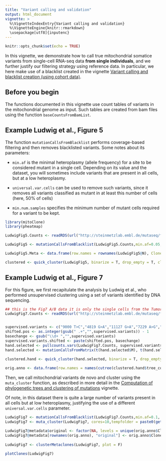 ```yaml
---
title: "Variant calling and validation"
output: html_document
vignette: >
  %\VignetteIndexEntry{Variant calling and validation}
  %\VignetteEngine{knitr::rmarkdown}
  \usepackage[utf8]{inputenc}
---
```


```r
knitr::opts_chunk$set(echo = TRUE)
```

In this vignette, we demonstrate how to call true mitochondrial somatice variants from single-cell RNA-seq data **from single individuals**, and we further justify our filtering strategy using reference data. In particular, we here make use of a blacklist created in the vignette [Variant calling and blacklist creation (using cohort data)](callingCohort.html).

## Before you begin

The functions documented in this vignette use count tables of variants in the mitochondrial genome as input. Such tables are created from bam files using the function `baseCountsFromBamList`.

## Example Ludwig et al., Figure 5

The function `mutationCallsFromBlacklist` performs coverage-based filtering and then removes blacklisted variants. Some notes about its parameters:

*   `min.af` is the minimal heteroplasmy (allele frequency) for a site to be considered mutant in a single cell. Depending on its value and the dataset, you will sometimes include variants that are present in all cells, but at a low heteroplasmy.

*   `universal.var.cells` can be used to remove such variants, since it removes all variants classified as mutant in at least this number of cells (here, 50% of cells)

*   `min.num.samples` specifies the minimum number of mutant cells required for a variant to be kept.

```r
library(mitoClone)
library(pheatmap)

LudwigFig5.Counts <- readRDS(url("http://steinmetzlab.embl.de/mutaseq/fig5_mc_out.RDS"))

LudwigFig5 <- mutationCallsFromBlacklist(LudwigFig5.Counts,min.af=0.05, min.num.samples=5, universal.var.cells = 0.5 * length(LudwigFig5.Counts), binarize = 0.1)

LudwigFig5.Meta <- data.frame(row.names = rownames(LudwigFig5@N), Clone = gsub("_.*","",gsub("Donor1_","",rownames(LudwigFig5@N))))

clustered <- quick_cluster(LudwigFig5, binarize = T, drop_empty = T, clustering.method = "ward.D2", annotation_col = LudwigFig5.Meta,show_colnames=F,fontsize_row = 7)

```

## Example Ludwig et al., Figure 7

For this figure, we first recapitulate the analysis by Ludwig et al., who performed unsupervised clustering using a set of variants identified by DNA sequencing.

```r
## this is the Fig7 A/B data it is only the single cells from the Tumor samples (see bottom arrow of Fig7A) - It looks very messay and the healthy comparison is bulk sequencing (let me know if you think I should follow up)
LudwigFig7.Counts <- readRDS(url("http://steinmetzlab.embl.de/mutaseq/fig7_nucleotide_counts_per_position.RDS"))


supervised.variants <- c("9000 T>C","4819 G>A","11127 G>A","7229 A>G","5921 G>A","15735 G>A","15044 G>A","14866 G>A","6735 G>A","12651 T>C","14805 G>A")
shifted.pos <- as.integer(gsub(" .+","",supervised.variants)) - 1
basechange <- gsub("\\d+ ","",supervised.variants)
supervised.variants.shifted <- paste(shifted.pos, basechange)
hand.selected <- pullcounts.vars(LudwigFig7.Counts, supervised.variants, shift=-1)
hand.selected <- mutationCallsFromMatrix(t(hand.selected$M), t(hand.selected$N), cluster = rep(T, length(supervised.variants)))

clustered.hand <- quick_cluster(hand.selected, binarize = T, drop_empty = T, clustering.method = "ward.D2",fontsize_row = 7, show_colnames=F, cutree_cols = 12, cluster_distance_col = "manhattan")
 
orig.anno <- data.frame(row.names = names(cutree(clustered.hand$tree_col, k=12)), Clone = as.factor(cutree(clustered.hand$tree_col, k=12)))

```


Then, we call mitochondrial variants de novo and cluster using the `muta_cluster` function, as described in more detail in the [Computation of phylogenetic trees and clustering of mutations](clustering.html) vignette.

Of note, in this dataset there is quite a large number of variants present in all cells but at low heteroplasmy, justifying the use of a different `universal.var.cells` parameter.

```r
LudwigFig7 <- mutationCallsFromBlacklist(LudwigFig7.Counts,min.af=0.1, min.num.samples=3, universal.var.cells = 0.25 * length(LudwigFig7.Counts), binarize = 0.1)
LudwigFig7 <- muta_cluster(LudwigFig7, cores=10,tempfolder = paste0(getwd(),"/LudwigFig7"))

LudwigFig7@metadata$original <- factor(NA, levels = unique(orig.anno$Clone))
LudwigFig7@metadata[rownames(orig.anno), "original"] <- orig.anno$Clone
 
LudwigFig7 <- clusterMetaclones(LudwigFig7, plot = F)
 
plotClones(LudwigFig7)
 
```

